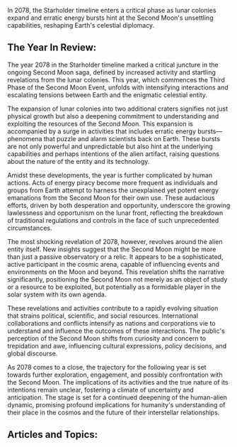 In 2078, the Starholder timeline enters a critical phase as lunar colonies expand and erratic energy bursts hint at the Second Moon's unsettling capabilities, reshaping Earth's celestial diplomacy.


## The Year In Review:
The year 2078 in the Starholder timeline marked a critical juncture in the ongoing Second Moon saga, defined by increased activity and startling revelations from the lunar colonies. This year, which commences the Third Phase of the Second Moon Event, unfolds with intensifying interactions and escalating tensions between Earth and the enigmatic celestial entity.

The expansion of lunar colonies into two additional craters signifies not just physical growth but also a deepening commitment to understanding and exploiting the resources of the Second Moon. This expansion is accompanied by a surge in activities that includes erratic energy bursts—phenomena that puzzle and alarm scientists back on Earth. These bursts are not only powerful and unpredictable but also hint at the underlying capabilities and perhaps intentions of the alien artifact, raising questions about the nature of the entity and its technology.

Amidst these developments, the year is further complicated by human actions. Acts of energy piracy become more frequent as individuals and groups from Earth attempt to harness the unexplained yet potent energy emanations from the Second Moon for their own use. These audacious efforts, driven by both desperation and opportunity, underscore the growing lawlessness and opportunism on the lunar front, reflecting the breakdown of traditional regulations and controls in the face of such unprecedented circumstances.

The most shocking revelation of 2078, however, revolves around the alien entity itself. New insights suggest that the Second Moon might be more than just a passive observatory or a relic. It appears to be a sophisticated, active participant in the cosmic arena, capable of influencing events and environments on the Moon and beyond. This revelation shifts the narrative significantly, positioning the Second Moon not merely as an object of study or a resource to be exploited, but potentially as a formidable player in the solar system with its own agenda.

These revelations and activities contribute to a rapidly evolving situation that strains political, scientific, and social resources. International collaborations and conflicts intensify as nations and corporations vie to understand and influence the outcomes of these interactions. The public's perception of the Second Moon shifts from curiosity and concern to trepidation and awe, influencing cultural expressions, policy decisions, and global discourse.

As 2078 comes to a close, the trajectory for the following year is set towards further exploration, engagement, and possibly confrontation with the Second Moon. The implications of its activities and the true nature of its intentions remain unclear, fostering a climate of uncertainty and anticipation. The stage is set for a continued deepening of the human-alien dynamic, promising profound implications for humanity's understanding of their place in the cosmos and the future of their interstellar relationships.‍‍‍

## Articles and Topics:

